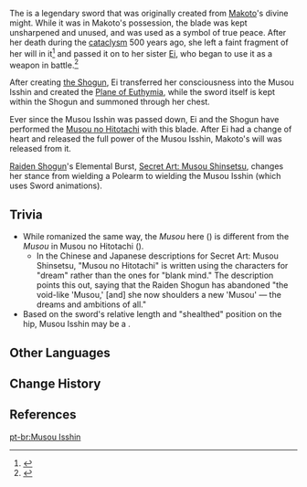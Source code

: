 {{About|the sword|the [[Elemental Burst]]|Secret Art: Musou Shinsetsu}}
{{Terminology Infobox
|image        = Musou Isshin.png
|type         = Weapons
|type2        = Lore
|region       = Inazuma
}}
The {{Lang|'''Musou Isshin'''|ja=夢想の一心|ja_tl=Wholehearted Dream}} is a legendary sword that was originally created from [[Makoto]]'s divine might. While it was in Makoto's possession, the blade was kept unsharpened and unused, and was used as a symbol of true peace. After her death during the [[cataclysm]] 500 years ago, she left a faint fragment of her will in it<ref>{{Ref/Quest|Radiant Sakura}}</ref> and passed it on to her sister [[Ei]], who began to use it as a weapon in battle.<ref>{{Ref/CS|Raiden Shogun|Musou Isshin}}</ref>

After creating [[the Shogun]], Ei transferred her consciousness into the Musou Isshin and created the [[Plane of Euthymia]], while the sword itself is kept within the Shogun and summoned through her chest.

Ever since the Musou Isshin was passed down, Ei and the Shogun have performed the [[Musou no Hitotachi]] with this blade. After Ei had a change of heart and released the full power of the Musou Isshin, Makoto's will was released from it.

[[Raiden Shogun]]'s Elemental Burst, [[Secret Art: Musou Shinsetsu]], changes her stance from wielding a Polearm to wielding the Musou Isshin (which uses Sword animations).

==Trivia==
* While romanized the same way, the ''Musou'' here ({{ja|夢想|tl=Dream}}) is different from the ''Musou'' in Musou no Hitotachi ({{ja|無想|tl=blank mind; a state where one is free from all thoughts and desires}}).
** In the Chinese and Japanese descriptions for Secret Art: Musou Shinsetsu, "Musou no Hitotachi" is written using the characters for "dream" rather than the ones for "blank mind." The description points this out, saying that the Raiden Shogun has abandoned "the void-like 'Musou,' [and] she now shoulders a new 'Musou' &mdash; the dreams and ambitions of all."
* Based on the sword's relative length and "shealthed" position on the hip, Musou Isshin may be a {{w|Tachi}}.

==Other Languages==
{{Other Languages
|en      = Musou Isshin
|zhs     = 梦想一心
|zhs_rm  = Mèngxiǎng Yīxīn
|zht     = 夢想一心
|zht_rm  = Mèngxiǎng Yīxīn
|zh_tl   = Wholehearted Dream
|ja      = 夢想の一心
|ja_rm   = Musou no Isshin
|ja_tl   = Wholehearted Dream
|ja_note = Literally "One Heart's Dream."
|ko      = {{tt|몽상|夢想}}의 {{tt|일심|一心}}
|ko_rm   = Mongsang-ui Ilsim
|ko_tl   = Whole Heart of Fantasy
|es      = Mente onírica
|es_tl   = Oneiric Mind
|fr      = Harmonie d'idéal
|fr_tl   = Harmony of Ideal
|ru      = Мусо иссин
|th      = Musou Isshin
|vi      = {{tt|Mộng Tưởng Nhất Tâm|夢想一心}}
|vi_tl   = 
|de      = Musou Isshin
|id      = Musou Isshin
|pt      = Musou Isshin
|tr      = Musou Isshin
|it      = Musou Isshin
}}

==Change History==
{{Change History|introduced=2.1}}

==References==
{{Reflist}}

[[pt-br:Musou Isshin]]